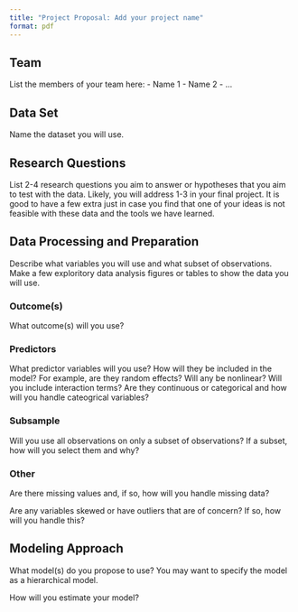 ```yaml
---
title: "Project Proposal: Add your project name"
format: pdf
---
```


## Team

List the members of your team here:
- Name 1
- Name 2
- ...

## Data Set

Name the dataset you will use.

## Research Questions

List 2-4 research questions you aim to answer or hypotheses that you aim to test with the data. Likely, you will address 1-3 in your final project. It is good to have a few extra just in case you find that one of your ideas is not feasible with these data and the tools we have learned.

## Data Processing and Preparation

Describe what variables you will use and what subset of observations. Make a few exploritory data analysis figures or tables to show the data you will use.

### Outcome(s)

What outcome(s) will you use?

### Predictors

What predictor variables will you use? How will they be included in the model? For example, are they random effects? Will any be nonlinear? Will you include interaction terms? Are they continuous or categorical and how will you handle cateogrical variables?

### Subsample

Will you use all observations on only a subset of observations? If a subset, how will you select them and why?

### Other

Are there missing values and, if so, how will you handle missing data? 

Are any variables skewed or have outliers that are of concern? If so, how will you handle this?

## Modeling Approach

What model(s) do you propose to use? You may want to specify the model as a hierarchical model. 

How will you estimate your model?








